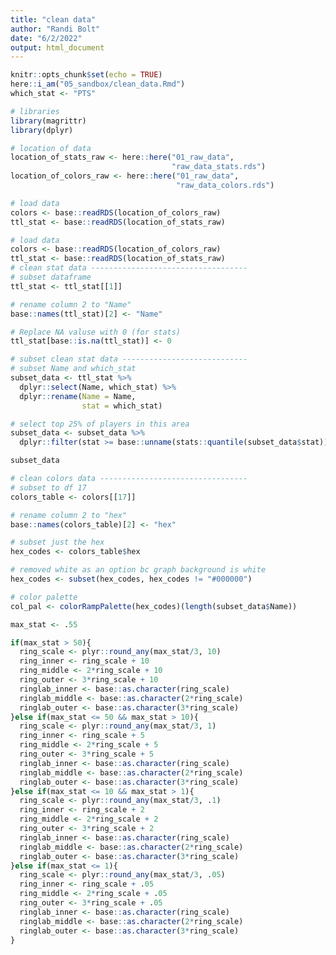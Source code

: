 ```yaml
---
title: "clean data"
author: "Randi Bolt"
date: "6/2/2022"
output: html_document
---
```


```r
knitr::opts_chunk$set(echo = TRUE)
here::i_am("05_sandbox/clean_data.Rmd")
which_stat <- "PTS"
```

```r
# libraries 
library(magrittr)
library(dplyr)

# location of data 
location_of_stats_raw <- here::here("01_raw_data",
                                    "raw_data_stats.rds")
location_of_colors_raw <- here::here("01_raw_data",
                                     "raw_data_colors.rds")

# load data 
colors <- base::readRDS(location_of_colors_raw)
ttl_stat <- base::readRDS(location_of_stats_raw)
```

```r
# load data 
colors <- base::readRDS(location_of_colors_raw)
ttl_stat <- base::readRDS(location_of_stats_raw)
# clean stat data -----------------------------------
# subset dataframe 
ttl_stat <- ttl_stat[[1]]

# rename column 2 to "Name"
base::names(ttl_stat)[2] <- "Name"

# Replace NA valuse with 0 (for stats)
ttl_stat[base::is.na(ttl_stat)] <- 0

# subset clean stat data ----------------------------
# subset Name and which_stat
subset_data <- ttl_stat %>%
  dplyr::select(Name, which_stat) %>%
  dplyr::rename(Name = Name,
                stat = which_stat) 

# select top 25% of players in this area
subset_data <- subset_data %>%
  dplyr::filter(stat >= base::unname(stats::quantile(subset_data$stat))[4])

subset_data

# clean colors data ---------------------------------
# subset to df 17 
colors_table <- colors[[17]]

# rename column 2 to "hex"
base::names(colors_table)[2] <- "hex"

# subset just the hex 
hex_codes <- colors_table$hex

# removed white as an option bc graph background is white
hex_codes <- subset(hex_codes, hex_codes != "#000000")

# color palette 
col_pal <- colorRampPalette(hex_codes)(length(subset_data$Name))
```

```r
max_stat <- .55

if(max_stat > 50){
  ring_scale <- plyr::round_any(max_stat/3, 10)
  ring_inner <- ring_scale + 10
  ring_middle <- 2*ring_scale + 10 
  ring_outer <- 3*ring_scale + 10
  ringlab_inner <- base::as.character(ring_scale)
  ringlab_middle <- base::as.character(2*ring_scale)
  ringlab_outer <- base::as.character(3*ring_scale)
}else if(max_stat <= 50 && max_stat > 10){
  ring_scale <- plyr::round_any(max_stat/3, 1)
  ring_inner <- ring_scale + 5
  ring_middle <- 2*ring_scale + 5 
  ring_outer <- 3*ring_scale + 5
  ringlab_inner <- base::as.character(ring_scale)
  ringlab_middle <- base::as.character(2*ring_scale)
  ringlab_outer <- base::as.character(3*ring_scale)
}else if(max_stat <= 10 && max_stat > 1){
  ring_scale <- plyr::round_any(max_stat/3, .1)
  ring_inner <- ring_scale + 2
  ring_middle <- 2*ring_scale + 2 
  ring_outer <- 3*ring_scale + 2
  ringlab_inner <- base::as.character(ring_scale)
  ringlab_middle <- base::as.character(2*ring_scale)
  ringlab_outer <- base::as.character(3*ring_scale)
}else if(max_stat <= 1){
  ring_scale <- plyr::round_any(max_stat/3, .05)
  ring_inner <- ring_scale + .05
  ring_middle <- 2*ring_scale + .05 
  ring_outer <- 3*ring_scale + .05
  ringlab_inner <- base::as.character(ring_scale)
  ringlab_middle <- base::as.character(2*ring_scale)
  ringlab_outer <- base::as.character(3*ring_scale)
}
```






